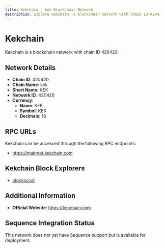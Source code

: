 ```yaml
--- 
title: Kekchain - kek Blockchain Network
description: Explore Kekchain, a blockchain network with chain ID 420420. Learn about its native currency, KEK, and how to interact with the network.
---
```


# Kekchain

Kekchain is a blockchain network with chain ID 420420.

## Network Details

- **Chain ID**: 420420
- **Chain Name**: kek
- **Short Name**: KEK
- **Network ID**: 420420
- **Currency**: 
  - **Name**: KEK
  - **Symbol**: KEK
  - **Decimals**: 18

## RPC URLs

Kekchain can be accessed through the following RPC endpoints:

- https://mainnet.kekchain.com

## Kekchain Block Explorers

- [blockscout](https://mainnet-explorer.kekchain.com)

## Additional Information

- **Official Website**: https://kekchain.com

## Sequence Integration Status

This network does not yet have Sequence support but is available for deployment.
